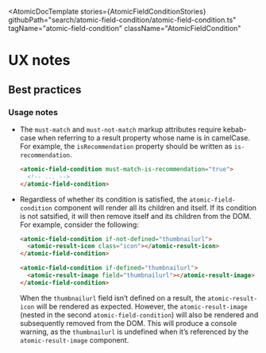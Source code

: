 
<Meta of={AtomicFieldConditionStories} />

<AtomicDocTemplate
  stories={AtomicFieldConditionStories}
  githubPath="search/atomic-field-condition/atomic-field-condition.ts"
  tagName="atomic-field-condition"
  className="AtomicFieldCondition"
>
# UX notes

## Best practices

### Usage notes

* The `must-match` and `must-not-match` markup attributes require kebab-case when referring to a result property whose name is in camelCase.
For example, the `isRecommendation` property should be written as `is-recommendation`.

  ```html
  <atomic-field-condition must-match-is-recommendation="true">
    <!-- ... -->
  </atomic-field-condition>
  ```
* Regardless of whether its condition is satisfied, the `atomic-field-condition` component will render all its children and itself.
If its condition is not satsified, it will then remove itself and its children from the DOM.
For example, consider the following:

  ```html
  <atomic-field-condition if-not-defined="thumbnailurl">
    <atomic-result-icon class="icon"></atomic-result-icon>
  </atomic-field-condition>

  <atomic-field-condition if-defined="thumbnailurl">
    <atomic-result-image field="thumbnailurl"></atomic-result-image>
  </atomic-field-condition>
  ```

  When the `thumbnailurl` field isn’t defined on a result, the `atomic-result-icon` will be rendered as expected.
  However, the `atomic-result-image` (nested in the second `atomic-field-condition`) will also be rendered and subsequently removed from the DOM.
  This will produce a console warning, as the `thumbnailurl` is undefined when it’s referenced by the `atomic-result-image` component.

</AtomicDocTemplate>
